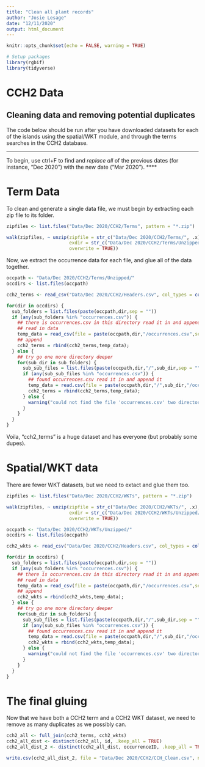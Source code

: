 ```yaml
---
title: "Clean all plant records"
author: "Josie Lesage"
date: "12/11/2020"
output: html_document
---
```


```r
knitr::opts_chunk$set(echo = FALSE, warning = TRUE)

# Setup packages
library(rgbif)
library(tidyverse)
```

# CCH2 Data

## Cleaning data and removing potential duplicates
The code below should be run after you have downloaded datasets for each of the islands using the spatial/WKT module, and through the terms searches in the CCH2 database.

****
To begin, use ctrl+F to find and *replace all* of the previous dates (for instance, "Dec 2020") with the new date ("Mar 2020").
****


# Term Data
To clean and generate a single data file, we must begin by extracting each zip file to its folder. 
```r
zipfiles <- list.files("Data/Dec 2020/CCH2/Terms", pattern = "*.zip")

walk(zipfiles, ~ unzip(zipfile = str_c("Data/Dec 2020/CCH2/Terms/", .x),
                       exdir = str_c("Data/Dec 2020/CCH2/Terms/Unzipped/", .x),
                       overwrite = TRUE))
```

Now, we extract the occurrence data for each file, and glue all of the data together.


```r
occpath <- "Data/Dec 2020/CCH2/Terms/Unzipped/"
occdirs <- list.files(occpath)

cch2_terms <- read_csv("Data/Dec 2020/CCH2/Headers.csv", col_types = cols(.default = "c"))

for(dir in occdirs) {
  sub_folders = list.files(paste(occpath,dir,sep = ""))
  if (any(sub_folders %in% "occurrences.csv")) {
    ## there is occurrences.csv in this directory read it in and append to a data.frame.
    ## read in data 
    temp_data = read_csv(file = paste(occpath,dir,"/occurrences.csv",sep = ""), col_types = cols(.default = "c"))
    ## append
    cch2_terms = rbind(cch2_terms,temp_data);
  } else {
    ## try go one more directory deeper
    for(sub_dir in sub_folders) {
      sub_sub_files = list.files(paste(occpath,dir,"/",sub_dir,sep = ""))             
      if (any(sub_sub_files %in% "occurrences.csv")) {
        ## found occurrences.csv read it in and append it
        temp_data = read.csv(file = paste(occpath,dir,"/",sub_dir,"/occurrences.csv",sep = ""))
        cch2_terms = rbind(cch2_terms,temp_data);
      } else {
        warning("could not find the file 'occurrences.csv' two directories deep")
      }
    } 
  }
}

```


Voila, "cch2_terms" is a huge dataset and has everyone (but probably some dupes). 

# Spatial/WKT data

There are fewer WKT datasets, but we need to extact and glue them too. 
```r
zipfiles <- list.files("Data/Dec 2020/CCH2/WKTs", pattern = "*.zip")

walk(zipfiles, ~ unzip(zipfile = str_c("Data/Dec 2020/CCH2/WKTs/", .x),
                       exdir = str_c("Data/Dec 2020/CCH2/WKTs/Unzipped/", .x),
                       overwrite = TRUE))
```

```r
occpath <- "Data/Dec 2020/CCH2/WKTs/Unzipped/"
occdirs <- list.files(occpath)

cch2_wkts <- read_csv("Data/Dec 2020/CCH2/Headers.csv", col_types = cols(.default = "c"))

for(dir in occdirs) {
  sub_folders = list.files(paste(occpath,dir,sep = ""))
  if (any(sub_folders %in% "occurrences.csv")) {
    ## there is occurrences.csv in this directory read it in and append to a data.frame.
    ## read in data 
    temp_data = read_csv(file = paste(occpath,dir,"/occurrences.csv",sep = ""), col_types = cols(.default = "c"))
    ## append
    cch2_wkts = rbind(cch2_wkts,temp_data);
  } else {
    ## try go one more directory deeper
    for(sub_dir in sub_folders) {
      sub_sub_files = list.files(paste(occpath,dir,"/",sub_dir,sep = ""))             
      if (any(sub_sub_files %in% "occurrences.csv")) {
        ## found occurrences.csv read it in and append it
        temp_data = read.csv(file = paste(occpath,dir,"/",sub_dir,"/occurrences.csv",sep = ""))
        cch2_wkts = rbind(cch2_wkts,temp_data);
      } else {
        warning("could not find the file 'occurrences.csv' two directories deep")
      }
    } 
  }
}
```

# The final gluing

Now that we have both a CCH2 term and a CCH2 WKT dataset, we need to remove as many duplicates as we possibly can. 

```r
cch2_all <- full_join(cch2_terms, cch2_wkts)
cch2_all_dist <- distinct(cch2_all, id, .keep_all = TRUE)
cch2_all_dist_2 <- distinct(cch2_all_dist, occurrenceID, .keep_all = TRUE)

write.csv(cch2_all_dist_2, file = "Data/Dec 2020/CCH2/CCH_Clean.csv", na="", row.names=FALSE)
```

